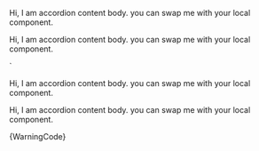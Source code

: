 


<Accordion state="warning">
  <AccordionItem title="Accordion title">
    <AccordionItemBody>
       <p>
        Hi, I am accordion content body. you can swap me with your local
        component.
       </p>
    </AccordionItemBody>
  </AccordionItem>
  <AccordionItem title="Accordion title">
    <AccordionItemBody>
      <p>
      Hi, I am accordion content body. you can swap me with your local
      component.
      </p>
    </AccordionItemBody>
  </AccordionItem>
</Accordion>
`

<Section
	contained={true}
	border={true}
	style={{ paddingRight: 0, paddingLeft: 0 }}
>
	<Preview wrapper={true}>
		<Accordion state="warning">
			<AccordionItem title="Accordion title">
				<AccordionItemBody>
					<p>
						Hi, I am accordion content body. you can swap me with your local
						component.
					</p>
				</AccordionItemBody>
			</AccordionItem>
			<AccordionItem title="Accordion title">
				<AccordionItemBody>
					<p>
						Hi, I am accordion content body. you can swap me with your local
						component.
					</p>
				</AccordionItemBody>
			</AccordionItem>
		</Accordion>
	</Preview>
	<Snippet language="js">{WarningCode}</Snippet>
</Section>
